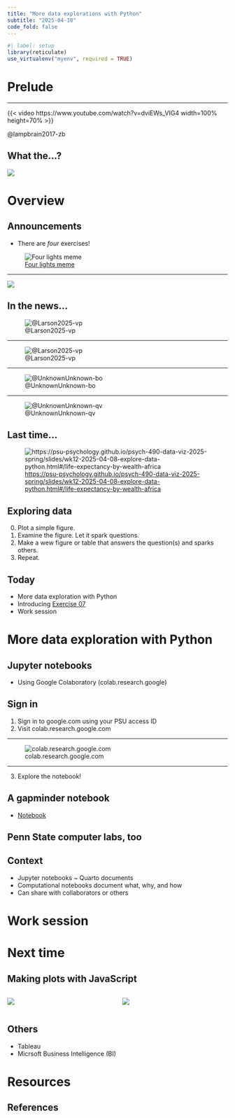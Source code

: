 ```yaml
---
title: "More data explorations with Python"
subtitle: "2025-04-10"
code_fold: false
---
```


```r
#| label: setup
library(reticulate)
use_virtualenv("myenv", required = TRUE)
```

# Prelude

---

{{< video https://www.youtube.com/watch?v=dviEWs_VIG4 width=100% height=70% >}}

@lampbrain2017-zb

## What the...? {.scrollable}

![](../include/img/python-origins.png)

# Overview

## Announcements

- There are *four* exercises! 

![[Four lights meme](https://www.reddit.com/r/startrek/comments/9hzrqp/there_are_four_lights_what_is_the_meaning/)](https://substackcdn.com/image/fetch/w_1456,c_limit,f_webp,q_auto:good,fl_progressive:steep/https%3A%2F%2Fbucketeer-e05bbc84-baa3-437e-9518-adb32be77984.s3.amazonaws.com%2Fpublic%2Fimages%2F82e33030-2950-47c2-beb2-ac7acae5ef06_245x193.gif)

---

![](../include/img/Retractions_FB_1200x630_25-072.jpg)

## In the news...

![@Larson2025-vp](../include/img/larson-bersoff-nature.png)

---

![@Larson2025-vp](https://media.nature.com/lw767/magazine-assets/d41586-025-01068-1/d41586-025-01068-1_50831614.png?as=webp)

---

![@UnknownUnknown-bo](../include/img/global-listening-project.png)

---

![@UnknownUnknown-qv](../include/img/global-listening-project-bi-dashboard.png)

## Last time...

![<https://psu-psychology.github.io/psych-490-data-viz-2025-spring/slides/wk12-2025-04-08-explore-data-python.html#/life-expectancy-by-wealth-africa>](../include/img/gapminder-lifeExp-wealth.png)

## Exploring data

0. Plot a simple figure.
1. Examine the figure. Let it spark questions.
2. Make a wew figure or table that answers the question(s) and sparks others.
3. Repeat.

## Today

- More data exploration with Python
- Introducing [Exercise 07](../exercises/ex07-figs-w-python.qmd)
- Work session

# More data exploration with Python

## Jupyter notebooks

- Using Google Colaboratory (colab.research.google)

## Sign in

1. Sign in to google.com using your PSU access ID
2. Visit colab.research.google.com

---

![colab.research.google.com](../include/img/colab.research.google.com.png)

---

3. Explore the notebook!

## A gapminder notebook

- [Notebook](https://colab.research.google.com/drive/13WO5Va62sjnsKjVaqazMMTUe3z-H5oMu?usp=sharing)

## Penn State computer labs, too

## Context

- Jupyter notebooks ~ Quarto documents
- Computational notebooks document what, why, and how
- Can share with collaborators or others

# Work session

# Next time

## Making plots with JavaScript

:::: {.columns}
::: {.column width=50%}
![](../include/img/d3.png)
:::
::: {.column width=50%}
![](../include/img/observable.png)
:::
::::

## Others

- Tableau
- Micrsoft Business Intelligence (BI)

# Resources

## References
